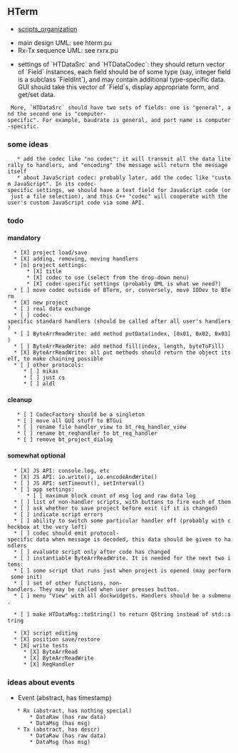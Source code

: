 
== HTerm ==

* [[scripts_organization]]



* main design UML: see hterm.pu
* Rx-Tx sequence UML: see rxrx.pu

* settings of `HTDataSrc` and `HTDataCodec`: they should return vector of `Field` instances, each field should be of some type (say, integer field is a subclass `FieldInt`), and may contain additional type-specific data. GUI should take this vector of `Field`s, display appropriate form, and get/set data. 
  More, `HTDataSrc` should have two sets of fields: one is "general", and the second one is "computer-specific". For example, baudrate is general, and port name is computer-specific.

=== some ideas ===

    * add the codec like "no codec": it will transmit all the data literally to handlers, and "encoding" the message will return the message itself
    * about JavaScript codec: probably later, add the codec like "custom JavaScript". In its codec-specific settings, we should have a text field for JavaScript code (or just a file selection), and this C++ "codec" will cooperate with the user's custom JavaScript code via some API.

=== todo ===

==== mandatory ====

   * [X] project load/save
   * [X] adding, removing, moving handlers
   * [o] project settings:
       * [X] title
       * [X] codec to use (select from the drop-down menu)
       * [X] codec-specific settings (probably QML is what we need?)
   * [ ] move codec outside of BTerm, or, conversely, move IODev to BTerm
   * [X] new project
   * [ ] real data exchange
   * [ ] codec-specific standard handlers (should be called after all user's handlers)
   * [ ] ByteArrReadWrite: add method putData(index, [0x01, 0x02, 0x03])
   * [ ] ByteArrReadWrite: add method fill(index, length, byteToFill)
   * [X] ByteArrReadWrite: all put methods should return the object itself, to make chaining possible
   * [ ] other protocols:
      * [ ] mikas
      * [ ] just cs
      * [ ] aldl


==== cleanup ====

    * [ ] CodecFactory should be a singleton
    * [ ] move all GUI stuff to BTGui
    * [ ] rename file handler_view to bt_req_handler_view
    * [ ] rename bt_reqhandler to bt_req_handler
    * [ ] remove bt_project_dialog



==== somewhat optional ====

   * [X] JS API: console.log, etc
   * [X] JS API: io.write(), io.encodeAndWrite()
   * [ ] JS API: setTimeout(), setInterval()
   * [ ] app settings:
       * [ ] maximum block count of msg log and raw data log
   * [ ] list of non-handler scripts, with buttons to fire each of them
   * [ ] ask whether to save project before exit (if it is changed)
   * [ ] indicate script errors
   * [ ] ability to switch some particular handler off (probably with checkbox at the very left)
   * [ ] codec should emit protocol-specific data when message is decoded, this data should be given to handlers
   * [ ] evaluate script only after code has changed
   * [ ] instantiable ByteArrReadWrite. It is needed for the next two items:
   * [ ] some script that runs just when project is opened (may perform some init)
   * [ ] set of other functions, non-handlers. They may be called when user presses button.
   * [ ] menu "View" with all dockwidgets. Handlers should be a submenu.

   * [ ] make HTDataMsg::toString() to return QString instead of std::string




   * [X] script editing
   * [X] position save/restore
   * [X] write tests
      * [X] ByteArrRead
      * [X] ByteArrReadWrite
      * [X] ReqHandler



=== ideas about events ===

* Event (abstract, has timestamp)
    * Rx (abstract, has nothing special)
        * DataRaw (has raw data)
        * DataMsg (has msg)
    * Tx (abstract, has descr)
        * DataRaw (has raw data)
        * DataMsg (has msg)



